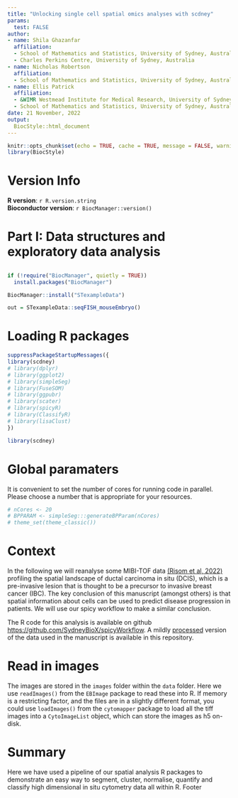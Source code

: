 ```yaml
---
title: "Unlocking single cell spatial omics analyses with scdney"
params:
  test: FALSE
author:
- name: Shila Ghazanfar
  affiliation:  
  - School of Mathematics and Statistics, University of Sydney, Australia
  - Charles Perkins Centre, University of Sydney, Australia
- name: Nicholas Robertson
  affiliation:
  - School of Mathematics and Statistics, University of Sydney, Australia
- name: Ellis Patrick
  affiliation:
  - &WIMR Westmead Institute for Medical Research, University of Sydney, Australia
  - School of Mathematics and Statistics, University of Sydney, Australia
date: 21 November, 2022
output: 
  BiocStyle::html_document
---
```


```r
knitr::opts_chunk$set(echo = TRUE, cache = TRUE, message = FALSE, warning = FALSE, cache.lazy = FALSE)
library(BiocStyle)
```

# Version Info

<p>
**R version**: `r R.version.string`
<br />
**Bioconductor version**: `r BiocManager::version()`
<br />

# Part I: Data structures and exploratory data analysis

## 


```r
if (!require("BiocManager", quietly = TRUE))
  install.packages("BiocManager")

BiocManager::install("STexampleData")

out = STexampleData::seqFISH_mouseEmbryo()

```


# Loading R packages

```r
suppressPackageStartupMessages({
library(scdney)
# library(dplyr)
# library(ggplot2)
# library(simpleSeg)
# library(FuseSOM)
# library(ggpubr)
# library(scater)
# library(spicyR)
# library(ClassifyR)
# library(lisaClust)
})
```

```r
library(scdney)
```

# Global paramaters

It is convenient to set the number of cores for running code in parallel. Please choose a number that is appropriate for your resources.

```r
# nCores <- 20
# BPPARAM <- simpleSeg:::generateBPParam(nCores)
# theme_set(theme_classic())
```

# Context

In the following we will reanalyse some MIBI-TOF data [(Risom et al, 2022)](https://www.sciencedirect.com/science/article/pii/S0092867421014860?via%3Dihub#!) profiling the spatial landscape of ductal carcinoma in situ (DCIS), which is a pre-invasive lesion that is thought to be a precursor to invasive breast cancer (IBC). The key conclusion of this manuscript (amongst others) is that spatial information about cells can be used to predict disease progression in patients. We will use our spicy workflow to make a similar conclusion.

The R code for this analysis is available on github [https://github.com/SydneyBioX/spicyWorkflow](https://github.com/SydneyBioX/spicyWorkflow). A mildly [processed](https://github.com/SydneyBioX/spicyWorkflow/blob/master/organisePublishedData.R) version of the data used in the manuscript is available in this repository. 



# Read in images

The images are stored in the `images` folder within the `data` folder. Here we use `readImages()` from the `EBImage` package to read these into R. If memory is a restricting factor, and the files are in a slightly different format, you could use `loadImages()` from the `cytomapper` package to load all the tiff images into a `CytoImageList` object, which can store the images as h5 on-disk.








# Summary

Here we have used a pipeline of our spatial analysis R packages to demonstrate an easy way to segment, cluster, normalise, quantify and classify high dimensional in situ cytometry data all within R.
Footer
